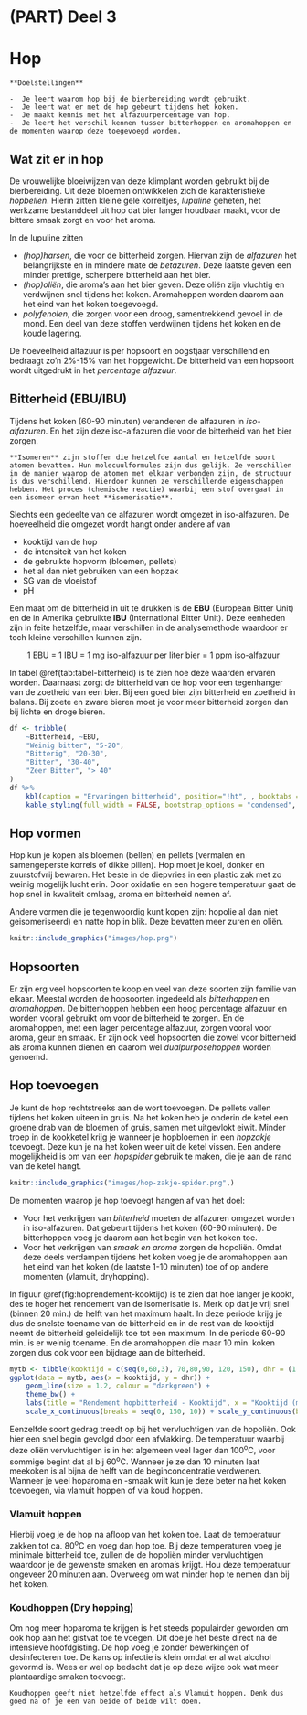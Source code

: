 # (PART) Deel 3 {-}
# Hop {#hop}

```block2
**Doelstellingen**

-  Je leert waarom hop bij de bierbereiding wordt gebruikt.
-  Je leert wat er met de hop gebeurt tijdens het koken.
-  Je maakt kennis met het alfazuurpercentage van hop.
-  Je leert het verschil kennen tussen bitterhoppen en aromahoppen en de momenten waarop deze toegevoegd worden.

```

## Wat zit er in hop

De vrouwelijke bloeiwijzen van deze klimplant worden gebruikt bij de bierbereiding. Uit deze bloemen ontwikkelen zich de karakteristieke *hopbellen*. Hierin zitten kleine gele korreltjes, *lupuline* geheten, het werkzame bestanddeel uit hop dat bier langer houdbaar maakt, voor de bittere smaak zorgt en voor het aroma.

In de lupuline zitten

-  *(hop)harsen*, die voor de bitterheid zorgen. Hiervan zijn de *alfazuren* het belangrijkste en in mindere mate de *betazuren*. Deze laatste geven een minder prettige, scherpere bitterheid aan het bier.
-  *(hop)oliën*, die aroma's aan het bier geven. Deze oliën zijn vluchtig en verdwijnen snel tijdens het koken. Aromahoppen worden daarom aan het eind van het koken toegevoegd.
-  *polyfenolen*, die zorgen voor een droog, samentrekkend gevoel in de mond. Een deel van deze stoffen verdwijnen tijdens het koken en de koude lagering.

De hoeveelheid alfazuur is per hopsoort en oogstjaar verschillend en bedraagt zo'n 2%-15% van het hopgewicht. De bitterheid van een hopsoort wordt uitgedrukt in het *percentage alfazuur*.

## Bitterheid (EBU/IBU)

Tijdens het koken (60-90 minuten) veranderen de alfazuren in *iso-alfazuren*. En het zijn deze iso-alfazuren die voor de bitterheid van het bier zorgen.

```block2
**Isomeren** zijn stoffen die hetzelfde aantal en hetzelfde soort atomen bevatten. Hun molecuulformules zijn dus gelijk. Ze verschillen in de manier waarop de atomen met elkaar verbonden zijn, de structuur is dus verschillend. Hierdoor kunnen ze verschillende eigenschappen hebben. Het proces (chemische reactie) waarbij een stof overgaat in een isomeer ervan heet **isomerisatie**.
```

Slechts een gedeelte van de alfazuren wordt omgezet in iso-alfazuren. De hoeveelheid die omgezet wordt hangt onder andere af van

-  kooktijd van de hop
-  de intensiteit van het koken
-  de gebruikte hopvorm (bloemen, pellets)
-  het al dan niet gebruiken van een hopzak
-  SG van de vloeistof
-  pH

Een maat om de bitterheid in uit te drukken is de **EBU** (European Bitter Unit) en de in Amerika gebruikte **IBU** (International Bitter Unit). Deze eenheden zijn in feite hetzelfde, maar verschillen in de analysemethode waardoor er toch kleine verschillen kunnen zijn.

$$\text{1 EBU = 1 IBU = 1 mg iso-alfazuur per liter bier = 1 ppm iso-alfazuur}$$

In tabel \@ref(tab:tabel-bitterheid) is te zien hoe deze waarden ervaren worden. Daarnaast zorgt de bitterheid van de hop voor een tegenhanger van de zoetheid van een bier. Bij een goed bier zijn bitterheid en zoetheid in balans. Bij zoete en zware bieren moet je voor meer bitterheid zorgen dan bij lichte en droge bieren.

```r
df <- tribble(
	~Bitterheid, ~EBU,
	"Weinig bitter", "5-20",
	"Bitterig", "20-30",
	"Bitter", "30-40",
	"Zeer Bitter", "> 40"
)
df %>% 
	kbl(caption = "Ervaringen bitterheid", position="!ht", , booktabs = TRUE) %>%
	kable_styling(full_width = FALSE, bootstrap_options = "condensed", font_size = 12)
```

## Hop vormen

Hop kun je kopen als bloemen (bellen) en pellets (vermalen en samengeperste korrels of dikke pillen). Hop moet je koel, donker en zuurstofvrij bewaren. Het beste in de diepvries in een plastic zak met zo weinig mogelijk lucht erin. Door oxidatie en een hogere temperatuur gaat de hop snel in kwaliteit omlaag, aroma en bitterheid nemen af.

Andere vormen die je tegenwoordig kunt kopen zijn: hopolie al dan niet geisomeriseerd) en natte hop in blik. Deze bevatten meer zuren en oliën.

```r
knitr::include_graphics("images/hop.png")
```

## Hopsoorten

Er zijn erg veel hopsoorten te koop en veel van deze soorten zijn familie van elkaar. Meestal worden de hopsoorten ingedeeld als *bitterhoppen* en *aromahoppen*. De bitterhoppen hebben een hoog percentage alfazuur en worden vooral gebruikt om voor de bitterheid te zorgen. En de aromahoppen, met een lager percentage alfazuur, zorgen vooral voor aroma, geur en smaak. Er zijn ook veel hopsoorten die zowel voor bitterheid als aroma kunnen dienen en daarom wel *dualpurposehoppen* worden genoemd.

## Hop toevoegen

Je kunt de hop rechtstreeks aan de wort toevoegen. De pellets vallen tijdens het koken uiteen in gruis. Na het koken heb je onderin de ketel een groene drab van de bloemen of gruis, samen met uitgevlokt eiwit. Minder troep in de kookketel krijg je wanneer je hopbloemen in een *hopzakje* toevoegt. Deze kun je na het koken weer uit de ketel vissen. Een andere mogelijkheid is om van een *hopspider* gebruik te maken, die je aan de rand van de ketel hangt.

```r
knitr::include_graphics("images/hop-zakje-spider.png",)
```

De momenten waarop je hop toevoegt hangen af van het doel:

-  Voor het verkrijgen van *bitterheid* moeten de alfazuren omgezet worden in iso-alfazuren. Dat gebeurt tijdens het koken (60-90 minuten). De bitterhoppen voeg je daarom aan het begin van het koken toe.
-  Voor het verkrijgen van *smaak en aroma* zorgen de hopoliën. Omdat deze deels verdampen tijdens het koken voeg je de aromahoppen aan het eind van het koken (de laatste 1-10 minuten) toe of op andere momenten (vlamuit, dryhopping).

In figuur \@ref(fig:hoprendement-kooktijd) is te zien dat hoe langer je kookt, des te hoger het rendement van de isomerisatie is. Merk op dat je vrij snel (binnen 20 min.) de helft van het maximum haalt. In deze periode krijg je dus de snelste toename van de bitterheid en in de rest van de kooktijd neemt de bitterheid geleidelijk toe tot een maximum. In de periode 60-90 min. is er weinig toename. En de aromahoppen die maar 10 min. koken zorgen dus ook voor een bijdrage aan de bitterheid.

```r
mytb <- tibble(kooktijd = c(seq(0,60,3), 70,80,90, 120, 150), dhr = (1.65*0.000125^.050) * (1-exp(-0.04*kooktijd))/4.15)
ggplot(data = mytb, aes(x = kooktijd, y = dhr)) +
	geom_line(size = 1.2, colour = "darkgreen") +
	theme_bw() +
	labs(title = "Rendement hopbitterheid - Kooktijd", x = "Kooktijd (min)", y = "Rendement") +
	scale_x_continuous(breaks = seq(0, 150, 10)) + scale_y_continuous(breaks = seq(0, 0.3, 0.05))
```

\pagebreak
Eenzelfde soort gedrag treedt op bij het vervluchtigen van de hopoliën. Ook hier een snel begin gevolgd door een afvlakking. De temperatuur waarbij deze oliën vervluchtigen is in het algemeen veel lager dan 100^o^C, voor sommige begint dat al bij 60^o^C. Wanneer je ze dan 10 minuten laat meekoken is al bijna de helft van de beginconcentratie verdwenen. Wanneer je veel hoparoma en -smaak wilt kun je deze beter na het koken toevoegen, via vlamuit hoppen of via koud hoppen.

### Vlamuit hoppen

Hierbij voeg je de hop na afloop van het koken toe. Laat de temperatuur zakken tot ca. 80^o^C en voeg dan hop toe. Bij deze temperaturen voeg je minimale bitterheid toe, zullen de de hopoliën minder vervluchtigen waardoor je de gewenste smaken en aroma's krijgt. Hou deze temperatuur ongeveer 20 minuten aan. Overweeg om wat minder hop te nemen dan bij het koken.

### Koudhoppen (Dry hopping)

Om nog meer hoparoma te krijgen is het steeds populairder geworden om ook hop aan het gistvat toe te voegen. Dit doe je het beste direct na de intensieve hoofdgisting. De hop voeg je zonder bewerkingen of desinfecteren toe. De kans op infectie is klein omdat er al wat alcohol gevormd is. Wees er wel op bedacht dat je op deze wijze ook wat meer plantaardige smaken toevoegt.

```block2
Koudhoppen geeft niet hetzelfde effect als Vlamuit hoppen. Denk dus goed na of je een van beide of beide wilt doen.

```
